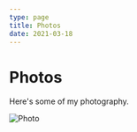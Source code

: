 ```yaml
---
type: page
title: Photos
date: 2021-03-18
---
```


# Photos

Here's some of my photography.


<Image
  src="/images/hirao-yato-green-1_2022‎0418.jpgg"
  alt="Photo"
  width={1266}
  height={900)
  priority
  className="next-image"
/>

